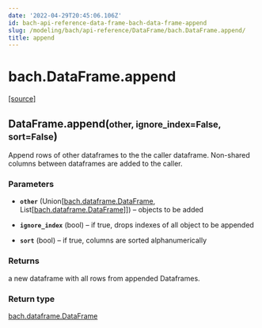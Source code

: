 ```yaml
---
date: '2022-04-29T20:45:06.106Z'
id: bach-api-reference-data-frame-bach-data-frame-append
slug: /modeling/bach/api-reference/DataFrame/bach.DataFrame.append/
title: append
---
```


# bach.DataFrame.append

<div class="method">

&#8203;<span class="view-source">[[source]](https://github.com/objectiv/objectiv-analytics/blob/main/bach/bach/dataframe.py)</span>

<h2 class="signature-class"><span class="additional-name">DataFrame.</span><span class="name">append(</span><small class="parameter-list"><span class="parameter" id="other">other</span>, <span class="parameter" id="ignore_index">ignore_index=False</span>, <span class="parameter" id="sort">sort=False</span></small>)</h2>


<div class="content">

Append rows of other dataframes to the the caller dataframe.
Non-shared columns between dataframes are added to the caller.


### Parameters

* **`other`** (Union[[bach.dataframe.DataFrame](/docs/modeling/bach/api-reference/DataFrame/bach.DataFrame/#bach.DataFrame), List[[bach.dataframe.DataFrame](/docs/modeling/bach/api-reference/DataFrame/bach.DataFrame/#bach.DataFrame)]]) – objects to be added

* **`ignore_index`** (bool) – if true, drops indexes of all object to be appended

* **`sort`** (bool) – if true, columns are sorted alphanumerically



### Returns

a new dataframe with all rows from appended Dataframes.



### Return type

[bach.dataframe.DataFrame](/docs/modeling/bach/api-reference/DataFrame/bach.DataFrame/#bach.DataFrame)



</div>

</div>
